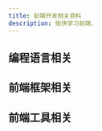 ```yaml
---
title: 前端开发相关资料
description: 愉快学习前端.
---
```



## 编程语言相关

<CardGrid>
  <Card title="JavaScript ES6" icon="seti:notebook">
    <LinkCard title="网站" href="https://es6.ruanyifeng.com/" />
  </Card>
  <Card title="TypeScript" icon="seti:notebook">
    <LinkCard title="网站" href="https://wangdoc.com/typescript/intro" />
    <LinkCard title="文档" href="https://typescript.bootcss.com/" />
  </Card>
  <Card title="H5" icon="seti:notebook">
    <LinkCard
      title="网站"
      href="https://www.runoob.com/html/html5-intro.html"
    />
  </Card>
  <Card title="CSS" icon="seti:notebook">
    <LinkCard title="w3ccoo" href="https://www.w3ccoo.com/css/index.html" />
    <LinkCard
      title="w3schools"
      href="https://w3schools.org.cn/css/default.asp"
    />
    <LinkCard
      title="菜鸟教程"
      href="https://www.runoob.com/css/css-tutorial.html"
    />
    <LinkCard
      title="mdn"
      href="https://developer.mozilla.org/zh-CN/docs/Web/CSS"
    />
  </Card>
</CardGrid>

## 前端框架相关

<CardGrid>
  <Card title="Vue3" icon="seti:notebook">
    <LinkCard title="网站" href="https://cn.vuejs.org/" />
  </Card>
  <Card title="React" icon="seti:notebook">
    <LinkCard title="网站" href="https://react.docschina.org/" />
  </Card>
  <Card title="Angular15" icon="seti:notebook">
    <LinkCard title="网站" href="https://v15.angular.cn/" />
  </Card>
  <Card title="uni-app" icon="seti:notebook">
    <LinkCard title="网站" href="https://uniapp.dcloud.net.cn/" />
  </Card>
  <Card title="tailwindcss" icon="seti:notebook">
    <LinkCard title="网站" href="https://www.tailwindcss.cn/" />
  </Card>
  <Card title="element-plus" icon="seti:notebook">
    <LinkCard title="网站" href="https://element-plus.org/zh-CN/" />
  </Card>
</CardGrid>

## 前端工具相关

<CardGrid>
  <Card title="hbuilderx" icon="seti:notebook">
    <LinkCard title="网站" href="https://www.dcloud.io/hbuilderx.html" />
  </Card>
  <Card title="微信开发者工具" icon="seti:notebook">
    <LinkCard
      title="网站"
      href="https://developers.weixin.qq.com/miniprogram/dev/devtools/download.html"
    />
  </Card>
</CardGrid>
